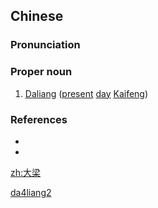 ==Chinese==
{{zh-forms}}

===Pronunciation===
{{zh-pron
|m=Dàliáng
|c=daai6 loeng4
|h=pfs=thai-liòng
|mn=tōa-niû
|cat=pn
}}

===Proper noun===
{{zh-proper noun}}

# {{lb|zh|archaic}} [[w:Kaifeng|Daliang]] ([[present]] [[day]] [[w:Kaifeng|Kaifeng]])

===References===
* {{pedialite|开封市|lang=zh}}
* {{pedialite|Kaifeng}}

[[Category:Mandarin archaic terms|da4liang2]]

[[zh:大梁]]